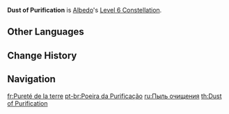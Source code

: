 {{Constellation Infobox
|image       = Constellation Dust of Purification.png
|description = Active party members within the Solar Isotoma field who are protected by a shield created by Crystallize have their DMG increased by 17%.
|level       = 6
|character   = Albedo
|utility1    = Percentage DMG Increase
|utility2    = Party Percentage DMG Increase
}}
'''Dust of Purification''' is [[Albedo]]'s [[Level 6 Constellation]].
<!--
==Gameplay Notes==
-->

==Other Languages==
{{Other Languages
|en      = Dust of Purification
|zhs     = 无垢之土
|zhs_rm  = Wúgòu zhī Tǔ
|zht     = 無垢之土
|zht_rm  = Wúgòu zhī Tǔ
|zh_tl   = Dust of Purity
|ja      = 無垢なる土
|ja_rm   = Muku Naru Tsuchi
|ja_tl   = Purification Earth
|ko      = 무구의 흙
|ko_rm   = Mugu-ui Heuk
|ko_tl   = Soil of Pure
|es      = Tierra purificadora
|es_tl   = Purifying Earth
|fr      = Pureté de la terre
|fr_tl   = Purity of the Soil
|ru      = Пыль очищения
|ru_tl   = Dust of Purification
|th      = Dust of Purification
|vi      = Đất Tinh Khiết
|vi_tl   = Pure Soil
|de      = Reine Erde
|de_tl   = Pure Soil
|id      = Dust of Purification
|pt      = Reino da Purificação
|pt_tl   = Kingdom of Purification
}}

==Change History==
{{Change History|1.2}}

==Navigation==
{{Talent Navbox|Albedo}}

[[fr:Pureté de la terre]]
[[pt-br:Poeira da Purificação]]
[[ru:Пыль очищения]]
[[th:Dust of Purification]]